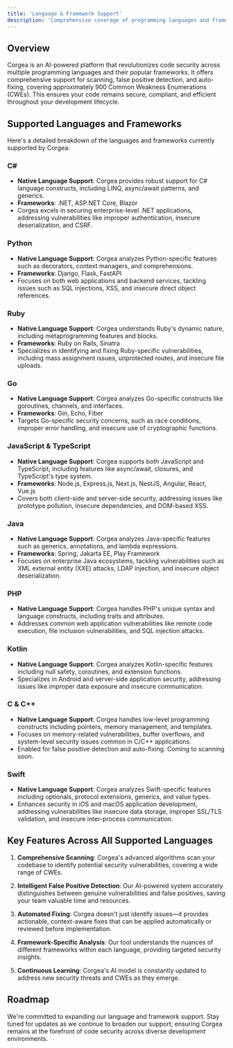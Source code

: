 ```yaml
---
title: 'Language & Framework Support'
description: 'Comprehensive coverage of programming languages and frameworks in Corgea'
---
```


## Overview
Corgea is an AI-powered platform that revolutionizes code security across multiple programming languages and their popular frameworks. It offers comprehensive support for scanning, false positive detection, and auto-fixing, covering approximately 900 Common Weakness Enumerations (CWEs). This ensures your code remains secure, compliant, and efficient throughout your development lifecycle.

## Supported Languages and Frameworks
Here's a detailed breakdown of the languages and frameworks currently supported by Corgea:

### **C#**
- **Native Language Support**: Corgea provides robust support for C# language constructs, including LINQ, async/await patterns, and generics.
- **Frameworks**: .NET, ASP.NET Core, Blazor
- Corgea excels in securing enterprise-level .NET applications, addressing vulnerabilities like improper authentication, insecure deserialization, and CSRF.

### **Python**
- **Native Language Support**: Corgea analyzes Python-specific features such as decorators, context managers, and comprehensions.
- **Frameworks**: Django, Flask, FastAPI
- Focuses on both web applications and backend services, tackling issues such as SQL injections, XSS, and insecure direct object references.

### **Ruby**
- **Native Language Support**: Corgea understands Ruby's dynamic nature, including metaprogramming features and blocks.
- **Frameworks**: Ruby on Rails, Sinatra
- Specializes in identifying and fixing Ruby-specific vulnerabilities, including mass assignment issues, unprotected routes, and insecure file uploads.

### **Go**
- **Native Language Support**: Corgea analyzes Go-specific constructs like goroutines, channels, and interfaces.
- **Frameworks**: Gin, Echo, Fiber
- Targets Go-specific security concerns, such as race conditions, improper error handling, and insecure use of cryptographic functions.

### **JavaScript & TypeScript**
- **Native Language Support**: Corgea supports both JavaScript and TypeScript, including features like async/await, closures, and TypeScript's type system.
- **Frameworks**: Node.js, Express.js, Next.js, NestJS, Angular, React, Vue.js
- Covers both client-side and server-side security, addressing issues like prototype pollution, insecure dependencies, and DOM-based XSS.

### **Java**
- **Native Language Support**: Corgea analyzes Java-specific features such as generics, annotations, and lambda expressions.
- **Frameworks**: Spring, Jakarta EE, Play Framework
- Focuses on enterprise Java ecosystems, tackling vulnerabilities such as XML external entity (XXE) attacks, LDAP injection, and insecure object deserialization.

### **PHP**
- **Native Language Support**: Corgea handles PHP's unique syntax and language constructs, including traits and attributes.
- Addresses common web application vulnerabilities like remote code execution, file inclusion vulnerabilities, and SQL injection attacks.

### **Kotlin**
- **Native Language Support**: Corgea analyzes Kotlin-specific features including null safety, coroutines, and extension functions.
- Specializes in Android and server-side application security, addressing issues like improper data exposure and insecure communication.

### **C & C++**
- **Native Language Support**: Corgea handles low-level programming constructs including pointers, memory management, and templates.
- Focuses on memory-related vulnerabilities, buffer overflows, and system-level security issues common in C/C++ applications.
- Enabled for false positive detection and auto-fixing. Coming to scanning soon.

### **Swift**
- **Native Language Support**: Corgea analyzes Swift-specific features including optionals, protocol extensions, generics, and value types.
- Enhances security in iOS and macOS application development, addressing vulnerabilities like insecure data storage, improper SSL/TLS validation, and insecure inter-process communication.

## Key Features Across All Supported Languages

1. **Comprehensive Scanning**: Corgea's advanced algorithms scan your codebase to identify potential security vulnerabilities, covering a wide range of CWEs.

2. **Intelligent False Positive Detection**: Our AI-powered system accurately distinguishes between genuine vulnerabilities and false positives, saving your team valuable time and resources.

3. **Automated Fixing**: Corgea doesn't just identify issues—it provides actionable, context-aware fixes that can be applied automatically or reviewed before implementation.

4. **Framework-Specific Analysis**: Our tool understands the nuances of different frameworks within each language, providing targeted security insights.

5. **Continuous Learning**: Corgea's AI model is constantly updated to address new security threats and CWEs as they emerge.

## Roadmap
We're committed to expanding our language and framework support. Stay tuned for updates as we continue to broaden our support, ensuring Corgea remains at the forefront of code security across diverse development environments.
